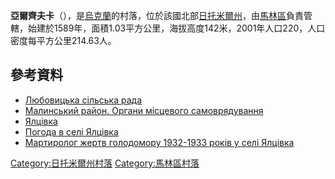 {{coord|50|46|3|N|29|26|8|E|scale:30000|display=title}}

'''亞爾齊夫卡'''（{{lang-uk|Ялцівка}}），是[[烏克蘭|烏克蘭]]的村落，位於該國北部[[日托米爾州|日托米爾州]]，由[[馬林區|馬林區]]負責管轄，始建於1589年，面積1.03平方公里，海拔高度142米，2001年人口220，人口密度每平方公里214.63人。

==參考資料==
* [http://gska2.rada.gov.ua/pls/z7502/A007?rdat1=19.10.2010&rf7691=11838 Любовицька сільська рада]{{dead link|date=2017年11月 |bot=InternetArchiveBot |fix-attempted=yes }}
*[https://web.archive.org/web/20160311115359/http://www.malyn-rayrada.org.ua/index.php?option=com_content&view=category&layout=blog&id=10&Itemid=17&lang=uk Малинський район. Органи місцевого самоврядування]
*[http://gska2.rada.gov.ua/pls/z7502/A005?rdat1=20.10.2003&rf7571=9844 Ялцівка]{{dead link|date=2017年11月 |bot=InternetArchiveBot |fix-attempted=yes }}
* [http://weather.in.ua/ua/zhitomirskaja/29570 Погода в селі Ялцівка] {{Wayback|url=http://weather.in.ua/ua/zhitomirskaja/29570 |date=20111219161234 }}
* [http://194.44.219.55:8099/pt?pt=19455 Мартиролог жертв голодомору 1932-1933 років у селі Ялцівка]{{dead link|date=2017年11月 |bot=InternetArchiveBot |fix-attempted=yes }}

{{DEFAULTSORT:Ялцівка}}
[[Category:日托米爾州村落|Category:日托米爾州村落]]
[[Category:馬林區村落|Category:馬林區村落]]


{{Zhytomyr-geo-stub}}